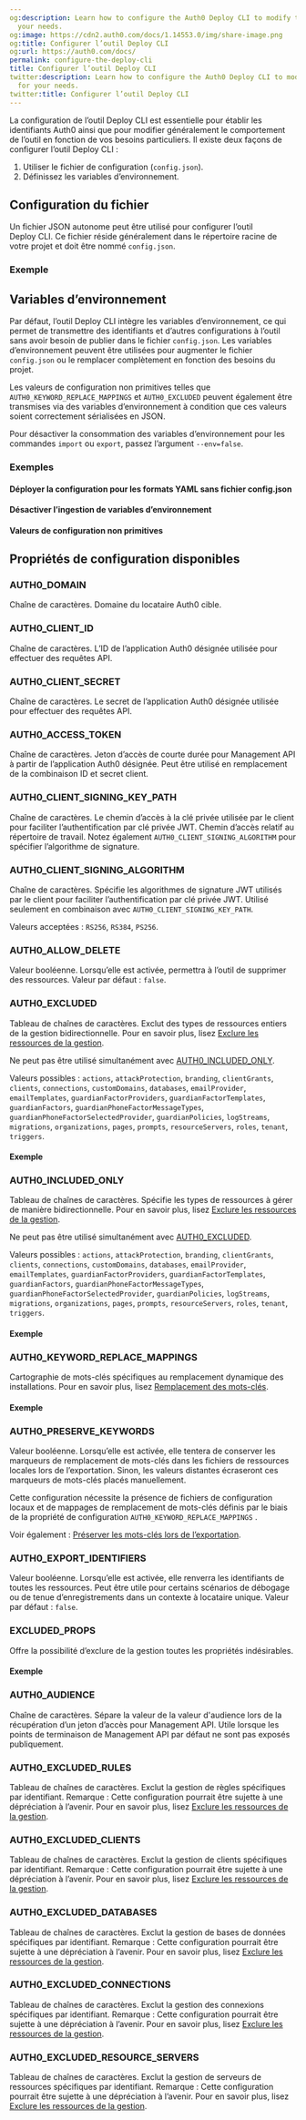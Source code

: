 ```yaml
---
og:description: Learn how to configure the Auth0 Deploy CLI to modify the tool for
  your needs.
og:image: https://cdn2.auth0.com/docs/1.14553.0/img/share-image.png
og:title: Configurer l’outil Deploy CLI
og:url: https://auth0.com/docs/
permalink: configure-the-deploy-cli
title: Configurer l’outil Deploy CLI
twitter:description: Learn how to configure the Auth0 Deploy CLI to modify the tool
  for your needs.
twitter:title: Configurer l’outil Deploy CLI
---
```


La configuration de l’outil Deploy CLI est essentielle pour établir les identifiants Auth0 ainsi que pour modifier généralement le comportement de l’outil en fonction de vos besoins particuliers. Il existe deux façons de configurer l’outil Deploy CLI :

1. Utiliser le fichier de configuration (`config.json`).
2. Définissez les variables d’environnement.

## Configuration du fichier

Un fichier JSON autonome peut être utilisé pour configurer l’outil Deploy CLI. Ce fichier réside généralement dans le répertoire racine de votre projet et doit être nommé `config.json`.

### Exemple





## Variables d’environnement

Par défaut, l’outil Deploy CLI intègre les variables d’environnement, ce qui permet de transmettre des identifiants et d’autres configurations à l’outil sans avoir besoin de publier dans le fichier `config.json`. Les variables d’environnement peuvent être utilisées pour augmenter le fichier `config.json` ou le remplacer complètement en fonction des besoins du projet.

Les valeurs de configuration non primitives telles que `AUTH0_KEYWORD_REPLACE_MAPPINGS` et `AUTH0_EXCLUDED` peuvent également être transmises via des variables d’environnement à condition que ces valeurs soient correctement sérialisées en JSON.

Pour désactiver la consommation des variables d’environnement pour les commandes `import` ou `export`, passez l’argument `--env=false`.

### Exemples

#### Déployer la configuration pour les formats YAML sans fichier config.json



#### Désactiver l’ingestion de variables d’environnement



#### Valeurs de configuration non primitives



## Propriétés de configuration disponibles

### AUTH0_DOMAIN

Chaîne de caractères. Domaine du locataire Auth0 cible.

### AUTH0_CLIENT_ID

Chaîne de caractères. L’ID de l’application Auth0 désignée utilisée pour effectuer des requêtes API.

### AUTH0_CLIENT_SECRET

Chaîne de caractères. Le secret de l’application Auth0 désignée utilisée pour effectuer des requêtes API.

### AUTH0_ACCESS_TOKEN

Chaîne de caractères. Jeton d’accès de courte durée pour Management API à partir de l’application Auth0 désignée. Peut être utilisé en remplacement de la combinaison ID et secret client.

### AUTH0_CLIENT_SIGNING_KEY_PATH

Chaîne de caractères. Le chemin d’accès à la clé privée utilisée par le client pour faciliter l’authentification par clé privée JWT. Chemin d’accès relatif au répertoire de travail. Notez également `AUTH0_CLIENT_SIGNING_ALGORITHM` pour spécifier l’algorithme de signature.

### AUTH0_CLIENT_SIGNING_ALGORITHM

Chaîne de caractères. Spécifie les algorithmes de signature JWT utilisés par le client pour faciliter l’authentification par clé privée JWT. Utilisé seulement en combinaison avec `AUTH0_CLIENT_SIGNING_KEY_PATH`.

Valeurs acceptées : `RS256`, `RS384`, `PS256`.

### AUTH0_ALLOW_DELETE

Valeur booléenne. Lorsqu’elle est activée, permettra à l’outil de supprimer des ressources. Valeur par défaut : `false`.

### AUTH0_EXCLUDED

Tableau de chaînes de caractères. Exclut des types de ressources entiers de la gestion bidirectionnelle. Pour en savoir plus, lisez [Exclure les ressources de la gestion](/exclude-resources-from-management).

Ne peut pas être utilisé simultanément avec [AUTH0_INCLUDED_ONLY](#auth0_included_only).

Valeurs possibles : `actions`, `attackProtection`, `branding`, `clientGrants`, `clients`, `connections`, `customDomains`, `databases`, `emailProvider`, `emailTemplates`, `guardianFactorProviders`, `guardianFactorTemplates`, `guardianFactors`, `guardianPhoneFactorMessageTypes`, `guardianPhoneFactorSelectedProvider`, `guardianPolicies`, `logStreams`, `migrations`, `organizations`, `pages`, `prompts`, `resourceServers`, `roles`, `tenant`, `triggers`.

#### Exemple



### AUTH0_INCLUDED_ONLY

Tableau de chaînes de caractères. Spécifie les types de ressources à gérer de manière bidirectionnelle.  Pour en savoir plus, lisez [Exclure les ressources de la gestion](/exclude-resources-from-management).

Ne peut pas être utilisé simultanément avec [AUTH0_EXCLUDED](#auth0_excluded).

Valeurs possibles : `actions`, `attackProtection`, `branding`, `clientGrants`, `clients`, `connections`, `customDomains`, `databases`, `emailProvider`, `emailTemplates`, `guardianFactorProviders`, `guardianFactorTemplates`, `guardianFactors`, `guardianPhoneFactorMessageTypes`, `guardianPhoneFactorSelectedProvider`, `guardianPolicies`, `logStreams`, `migrations`, `organizations`, `pages`, `prompts`, `resourceServers`, `roles`, `tenant`, `triggers`.

#### Exemple



### AUTH0_KEYWORD_REPLACE_MAPPINGS

Cartographie de mots-clés spécifiques au remplacement dynamique des installations. Pour en savoir plus, lisez [Remplacement des mots-clés](/keyword-replacement).

#### Exemple



### AUTH0_PRESERVE_KEYWORDS

Valeur booléenne. Lorsqu’elle est activée, elle tentera de conserver les marqueurs de remplacement de mots-clés dans les fichiers de ressources locales lors de l’exportation. Sinon, les valeurs distantes écraseront ces marqueurs de mots-clés placés manuellement.

Cette configuration nécessite la présence de fichiers de configuration locaux et de mappages de remplacement de mots-clés définis par le biais de la propriété de configuration `AUTH0_KEYWORD_REPLACE_MAPPINGS` .

Voir également : [Préserver les mots-clés lors de l’exportation](https://auth0.com/docs/deploy-monitor/deploy-cli-tool/keyword-replacement#preserve-keywords-on-export).

### AUTH0_EXPORT_IDENTIFIERS

Valeur booléenne. Lorsqu’elle est activée, elle renverra les identifiants de toutes les ressources. Peut être utile pour certains scénarios de débogage ou de tenue d’enregistrements dans un contexte à locataire unique. Valeur par défaut : `false`.

### EXCLUDED_PROPS

Offre la possibilité d’exclure de la gestion toutes les propriétés indésirables.

#### Exemple



### AUTH0_AUDIENCE

Chaîne de caractères. Sépare la valeur de la valeur d'audience lors de la récupération d’un jeton d’accès pour Management API. Utile lorsque les points de terminaison de Management API par défaut ne sont pas exposés publiquement.

### AUTH0_EXCLUDED_RULES

Tableau de chaînes de caractères. Exclut la gestion de règles spécifiques par identifiant. Remarque : Cette configuration pourrait être sujette à une dépréciation à l’avenir. Pour en savoir plus, lisez [Exclure les ressources de la gestion](/exclude-resources-from-management).

### AUTH0_EXCLUDED_CLIENTS

Tableau de chaînes de caractères. Exclut la gestion de clients spécifiques par identifiant. Remarque : Cette configuration pourrait être sujette à une dépréciation à l’avenir. Pour en savoir plus, lisez [Exclure les ressources de la gestion](/exclude-resources-from-management).

### AUTH0_EXCLUDED_DATABASES

Tableau de chaînes de caractères. Exclut la gestion de bases de données spécifiques par identifiant. Remarque : Cette configuration pourrait être sujette à une dépréciation à l’avenir. Pour en savoir plus, lisez [Exclure les ressources de la gestion](/exclude-resources-from-management).

### AUTH0_EXCLUDED_CONNECTIONS

Tableau de chaînes de caractères. Exclut la gestion des connexions spécifiques par identifiant. Remarque : Cette configuration pourrait être sujette à une dépréciation à l’avenir. Pour en savoir plus, lisez [Exclure les ressources de la gestion](/exclude-resources-from-management).

### AUTH0_EXCLUDED_RESOURCE_SERVERS

Tableau de chaînes de caractères. Exclut la gestion de serveurs de ressources spécifiques par identifiant. Remarque : Cette configuration pourrait être sujette à une dépréciation à l’avenir. Pour en savoir plus, lisez [Exclure les ressources de la gestion](/exclude-resources-from-management).